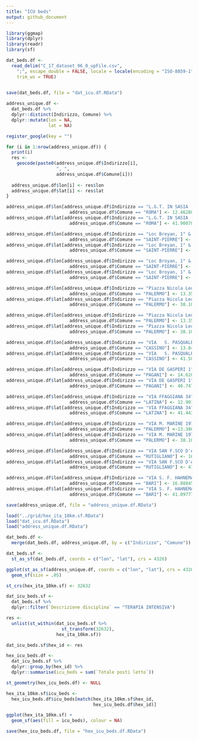 ```yaml
---
title: "ICU beds"
output: github_document
---
```


```r
library(ggmap)
library(dplyr)
library(readr)
library(sf)
```

```r

dat_beds.df <- 
  read_delim("C_17_dataset_96_0_upFile.csv", 
    ";", escape_double = FALSE, locale = locale(encoding = "ISO-8859-1"), 
    trim_ws = TRUE)
  

save(dat_beds.df, file = "dat_icu.df.RData")

address_unique.df <-
  dat_beds.df %>%
  dplyr::distinct(Indirizzo, Comune) %>%
  dplyr::mutate(lon = NA,
                lat = NA)

register_google(key = "")

for (i in 1:nrow(address_unique.df)) {
  print(i)
  res <- 
    geocode(paste0(address_unique.df$Indirizzo[i],
                   ", ",
                   address_unique.df$Comune[i]))
  
  address_unique.df$lon[i] <- res$lon
  address_unique.df$lat[i] <- res$lat
}

address_unique.df$lon[address_unique.df$Indirizzo == "L.G.T. IN SASIA  3" &
                        address_unique.df$Comune == "ROMA"] <- 12.462888
address_unique.df$lat[address_unique.df$Indirizzo == "L.G.T. IN SASIA  3" &
                        address_unique.df$Comune == "ROMA"] <- 41.900789

address_unique.df$lon[address_unique.df$Indirizzo == "Loc Breyan, 1" &
                        address_unique.df$Comune == "SAINT-PIERRE"] <- 7.241320
address_unique.df$lat[address_unique.df$Indirizzo == "Loc Breyan, 1" &
                        address_unique.df$Comune == "SAINT-PIERRE"] <- 45.718011

address_unique.df$lon[address_unique.df$Indirizzo == "Loc Broyan, 1" &
                        address_unique.df$Comune == "SAINT-PIERRE"] <- 7.241320
address_unique.df$lat[address_unique.df$Indirizzo == "Loc Broyan, 1" &
                        address_unique.df$Comune == "SAINT-PIERRE"] <- 45.718011  

address_unique.df$lon[address_unique.df$Indirizzo == "Piazza Nicola Leotta" &
                        address_unique.df$Comune == "PALERMO"] <- 13.358040
address_unique.df$lat[address_unique.df$Indirizzo == "Piazza Nicola Leotta" &
                        address_unique.df$Comune == "PALERMO"] <- 38.104623

address_unique.df$lon[address_unique.df$Indirizzo == "Piazza Nicola Leotta" &
                        address_unique.df$Comune == "PALERMO"] <- 13.358040
address_unique.df$lat[address_unique.df$Indirizzo == "Piazza Nicola Leotta" &
                        address_unique.df$Comune == "PALERMO"] <- 38.104623

address_unique.df$lon[address_unique.df$Indirizzo == "VIA   S. PASQUALE" &
                        address_unique.df$Comune == "CASSINO"] <- 13.844242
address_unique.df$lat[address_unique.df$Indirizzo == "VIA   S. PASQUALE" &
                        address_unique.df$Comune == "CASSINO"] <- 41.505370

address_unique.df$lon[address_unique.df$Indirizzo == "VIA DE GASPERI 1" &
                        address_unique.df$Comune == "PAGANI"] <- 14.620875
address_unique.df$lat[address_unique.df$Indirizzo == "VIA DE GASPERI 1" &
                        address_unique.df$Comune == "PAGANI"] <- 40.747160

address_unique.df$lon[address_unique.df$Indirizzo == "VIA FFAGGIANA 34" &
                        address_unique.df$Comune == "LATINA"] <- 12.901674
address_unique.df$lat[address_unique.df$Indirizzo == "VIA FFAGGIANA 34" &
                        address_unique.df$Comune == "LATINA"] <- 41.443205

address_unique.df$lon[address_unique.df$Indirizzo == "VIA M. MARINE 197" &
                        address_unique.df$Comune == "PALERMO"] <-13.386485
address_unique.df$lat[address_unique.df$Indirizzo == "VIA M. MARINE 197" &
                        address_unique.df$Comune == "PALERMO"] <- 38.106285

address_unique.df$lon[address_unique.df$Indirizzo == "VIA SAN F.SCO D'ASSISI, 194" &
                        address_unique.df$Comune == "RUTIGLIANO"] <- 16.997626
address_unique.df$lat[address_unique.df$Indirizzo == "VIA SAN F.SCO D'ASSISI, 194" &
                        address_unique.df$Comune == "RUTIGLIANO"] <- 41.008877

address_unique.df$lon[address_unique.df$Indirizzo == "VIA S. F. HAHNEMANN" &
                        address_unique.df$Comune == "BARI"] <- 16.888452
address_unique.df$lat[address_unique.df$Indirizzo == "VIA S. F. HAHNEMANN" &
                        address_unique.df$Comune == "BARI"] <- 41.097770

save(address_unique.df, file = "address_unique.df.RData")
```


```r
load("../grid/hex_ita_10km.sf.RData")
load("dat_icu.df.RData")
load("address_unique.df.RData")

dat_beds.df <- 
  merge(dat_beds.df, address_unique.df, by = c("Indirizzo", "Comune")) 

dat_beds.sf <- 
  st_as_sf(dat_beds.df, coords = c("lon", "lat"), crs = 4326)

ggplot(st_as_sf(address_unique.df, coords = c("lon", "lat"), crs = 4326)) + 
  geom_sf(size = .05)
```


```r
st_crs(hex_ita_10km.sf) <- 32632

dat_icu_beds.sf <-
  dat_beds.sf %>%
  dplyr::filter(`Descrizione disciplina` == "TERAPIA INTENSIVA")

res <- 
  unlist(st_within(dat_icu_beds.sf %>% 
                     st_transform(32632), 
                   hex_ita_10km.sf))

dat_icu_beds.sf$hex_id <- res

hex_icu_beds.df <- 
  dat_icu_beds.sf %>%
  dplyr::group_by(hex_id) %>%
  dplyr::summarise(icu_beds = sum(`Totale posti letto`))

st_geometry(hex_icu_beds.df) <- NULL

hex_ita_10km.sf$icu_beds <- 
  hex_icu_beds.df$icu_beds[match(hex_ita_10km.sf$hex_id,
                                 hex_icu_beds.df$hex_id)]

ggplot(hex_ita_10km.sf) + 
  geom_sf(aes(fill = icu_beds), colour = NA)

save(hex_icu_beds.df, file = "hex_icu_beds.df.RData")
```


